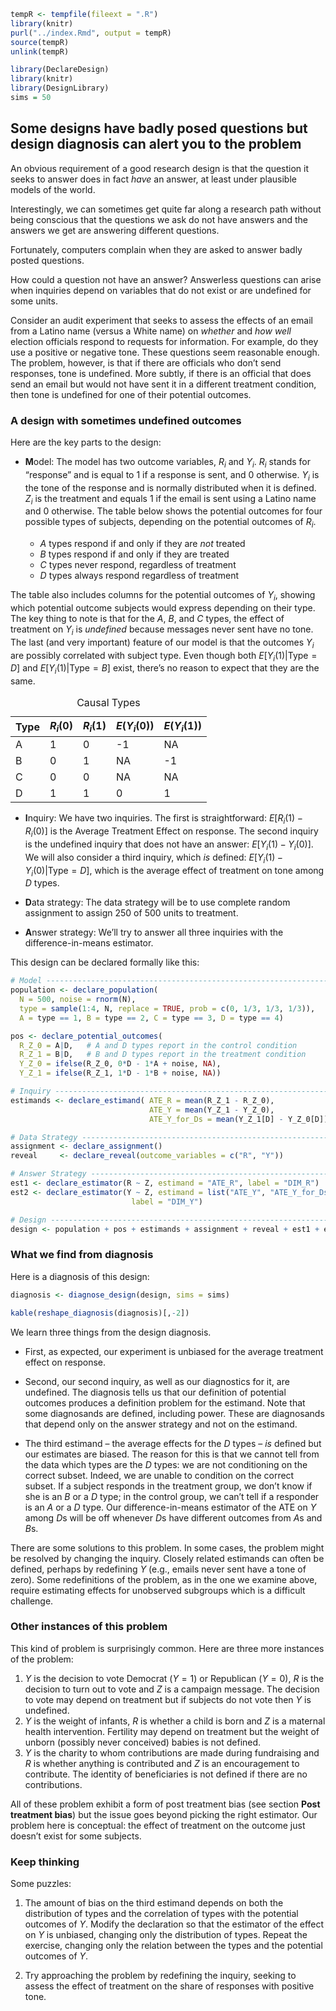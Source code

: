 ```r
tempR <- tempfile(fileext = ".R")
library(knitr)
purl("../index.Rmd", output = tempR)
source(tempR)
unlink(tempR)
```


```r
library(DeclareDesign)
library(knitr)
library(DesignLibrary)
sims = 50
```


## Some designs have badly posed questions but design diagnosis can alert you to the problem

An obvious requirement of a good research design is that the question it seeks to answer does in fact *have* an answer, at least under plausible models of the world. 

Interestingly, we can sometimes get quite far along a research path without being conscious that the questions we ask do not have answers and the answers we get are answering different questions. 

Fortunately, computers complain when they are asked to answer badly posted questions.

How could a question not have an answer? Answerless questions can arise when inquiries depend on variables that do not exist or are undefined for some units. 

Consider an audit experiment that seeks to assess the effects of an email from a Latino name (versus a White name) on *whether* and *how well* election officials respond to requests for information. For example, do they use a positive or negative tone. These questions seem reasonable enough. The problem, however, is that if there are officials who don't send responses, tone is undefined. More subtly, if there is an official that does send an email but would not have sent it in a different treatment condition, then tone is undefined for one of their potential outcomes. 

### A design with sometimes undefined outcomes

Here are the key parts to the design:

- **M**odel: The model has two outcome variables, $R_i$ and $Y_i$. $R_i$ stands for "response" and is equal to 1 if a response is sent, and 0 otherwise. $Y_i$ is the tone of the response and is normally distributed when it is defined. $Z_i$ is the treatment and equals 1 if the email is sent using a Latino name and 0 otherwise. The table below shows the potential outcomes for four possible types of subjects, depending on the potential outcomes of $R_i$.
    
     * *A* types respond if and only if they are *not* treated
     * *B* types respond if and only if they are treated   
     * *C* types never respond, regardless of treatment 
     * *D* types always respond regardless of treatment 

\indent The table also includes columns for the potential outcomes of $Y_i$, showing which potential outcome subjects would express depending on their type. The key thing to note is that for the *A*, *B*, and *C* types, the effect of treatment on $Y_i$ is *undefined* because messages never sent have no tone. The last (and very important) feature of our model is that the outcomes $Y_i$ are possibly correlated with subject type. Even though both $E[Y_i(1) | \text{Type} = D]$ and $E[Y_i(1) | \text{Type} = B]$ exist, there's no reason to expect that they are the same. 

| Type | $R_i(0)$ | $R_i(1)$ | $E(Y_i(0))$  | $E(Y_i(1))$ |
| ---- | -------- | -------- | ------------ | -------- |
| A    | 1        | 0        | -1         | NA       |
| B    | 0        | 1        | NA           | -1 |
| C    | 0        | 0        | NA           | NA       |
| D    | 1        | 1        | 0          | 1 |

Table: Causal Types 

- **I**nquiry:  We have two inquiries. The first is straightforward: $E[R_i(1) - R_i(0)]$ is the Average Treatment Effect on response. The second inquiry is the undefined inquiry that does not have an answer: $E[Y_i(1) - Y_i(0)]$. We will also consider a third inquiry, which *is* defined: $E[Y_i(1) - Y_i(0) | \mathrm{Type} = D]$, which is the average effect of treatment on tone among $D$ types.

- **D**ata strategy: The data strategy will be to use complete random assignment to assign 250 of 500 units to treatment.

- **A**nswer strategy: We'll try to answer all three inquiries with the difference-in-means estimator.

This design can be declared formally like this:

```r

# Model -------------------------------------------------------------------
population <- declare_population(
  N = 500, noise = rnorm(N),
  type = sample(1:4, N, replace = TRUE, prob = c(0, 1/3, 1/3, 1/3)),
  A = type == 1, B = type == 2, C = type == 3, D = type == 4)

pos <- declare_potential_outcomes(
  R_Z_0 = A|D,   # A and D types report in the control condition
  R_Z_1 = B|D,   # B and D types report in the treatment condition
  Y_Z_0 = ifelse(R_Z_0, 0*D - 1*A + noise, NA),
  Y_Z_1 = ifelse(R_Z_1, 1*D - 1*B + noise, NA))

# Inquiry -----------------------------------------------------------------
estimands <- declare_estimand( ATE_R = mean(R_Z_1 - R_Z_0),
                               ATE_Y = mean(Y_Z_1 - Y_Z_0),
                               ATE_Y_for_Ds = mean(Y_Z_1[D] - Y_Z_0[D]))

# Data Strategy -----------------------------------------------------------
assignment <- declare_assignment()
reveal     <- declare_reveal(outcome_variables = c("R", "Y"))

# Answer Strategy ---------------------------------------------------------
est1 <- declare_estimator(R ~ Z, estimand = "ATE_R", label = "DIM_R")
est2 <- declare_estimator(Y ~ Z, estimand = list("ATE_Y", "ATE_Y_for_Ds"), 
                           label = "DIM_Y")

# Design ------------------------------------------------------------------
design <- population + pos + estimands + assignment + reveal + est1 + est2
```

### What we find from diagnosis

Here is a diagnosis of this design:

```r
diagnosis <- diagnose_design(design, sims = sims)
```

```r
kable(reshape_diagnosis(diagnosis)[,-2])
```

We learn three things from the design diagnosis. 

* First, as expected, our experiment is unbiased for the average treatment effect on response.

* Second,  our second inquiry, as well as our diagnostics for it, are undefined. The diagnosis tells us that our definition of potential outcomes produces a definition problem for the estimand. Note that some diagnosands  are defined, including power. These are diagnosands that depend only on the answer strategy and not on the estimand.

* The third estimand -- the average effects for the $D$ types -- *is* defined but our estimates are biased. The reason for this is that we cannot tell from the data which types are the $D$ types: we are not conditioning on the correct subset. Indeed, we are unable to condition on the correct subset. If a subject responds in the treatment group, we don't know if she is an $B$ or a $D$ type; in the control group, we can't tell if a responder is an $A$ or a $D$ type. Our difference-in-means estimator of the ATE on $Y$ among $D$s will be off whenever $D$s have different outcomes from $A$s and $B$s.

There are some solutions to this problem. In some cases, the problem might be resolved by changing the inquiry. Closely related estimands can often be defined, perhaps by redefining $Y$ (e.g., emails never sent have a tone of zero). Some redefinitions of the problem, as in the one we examine above, require estimating effects for unobserved subgroups which is a difficult challenge.

### Other instances of this problem

This kind of problem is surprisingly common. Here are three more instances of the problem:

1. $Y$ is the decision to vote Democrat ($Y=1$) or Republican ($Y=0$), $R$ is the decision to turn out to vote and $Z$ is a campaign message. The decision to vote may depend on treatment but if subjects do not vote then $Y$ is undefined.
2. $Y$ is the weight of infants, $R$ is whether a child is born and $Z$ is a maternal health intervention. Fertility may depend on treatment but the weight of unborn (possibly never conceived) babies is not defined.
2. $Y$ is the charity to whom contributions are made during fundraising and $R$ is whether anything is contributed and $Z$ is an encouragement to contribute. The identity of beneficiaries is not defined if there are no contributions. 

All of these problem exhibit a form of post treatment bias (see section **Post treatment bias**) but the issue goes beyond picking the right estimator. Our problem here is conceptual: the effect of treatment on the outcome just doesn't exist for some subjects.

### Keep thinking

Some puzzles:

1. The amount of bias on the third estimand depends on both the distribution of types and the correlation of types with the potential outcomes of *Y*. Modify the declaration so that the estimator of the effect on *Y* is unbiased, changing only the distribution of types. Repeat the exercise, changing only the relation between the types and  the potential outcomes of $Y$.  

2. Try approaching the problem by redefining the inquiry, seeking to assess the effect of treatment on the share of responses with positive tone. 



